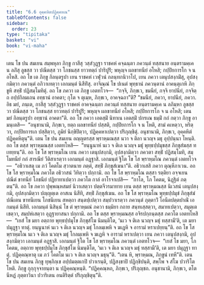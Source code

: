 ```yaml
---
title: "6.6 อุคฺคหิตปฏิคฺคหณ"
tableOfContents: false
sidebar:
  order: 23
type: "tipitaka"
basket: "vi"
book: "vi-maha"
---
```



<DynamicBreadcrumb />

<Division number="275" book="vi-maha">

<Paragraph number="1255" book="vi-maha">
เตน โข ปน สมเยน สมฺพหุลา ภิกฺขู กาสีสุ วสฺสํวุฏฺฐา ราชคหํ คจฺฉนฺตา ภควนฺตํ ทสฺสนาย อนฺตรามคฺเค น ลภิํสุ ลูขสฺส วา ปณีตสฺส วา โภชนสฺส ยาวทตฺถํ ปาริปูริํ; พหุญฺจ ผลขาทนียํ อโหสิ; กปฺปิยการโก จ น อโหสิ. อถ โข เต ภิกฺขู กิลนฺตรูปา เยน ราชคหํ เวฬุวนํ กลนฺทกนิวาโป, เยน ภควา เตนุปสงฺกมิํสุ, อุปสงฺกมิตฺวา ภควนฺตํ อภิวาเทตฺวา เอกมนฺตํ นิสีทิํสุ. อาจิณฺณํ โข ปเนตํ พุทฺธานํ ภควนฺตานํ อาคนฺตุเกหิ ภิกฺขูหิ สทฺธิํ ปฏิสมฺโมทิตุํ. อถ โข ภควา เต ภิกฺขู เอตทโวจ—  “กจฺจิ, ภิกฺขเว, ขมนียํ, กจฺจิ ยาปนียํ, กจฺจิตฺถ อปฺปกิลมเถน อทฺธานํ อาคตา; กุโต จ ตุเมฺห, ภิกฺขเว, อาคจฺฉถา”ติ? “ขมนียํ, ภควา, ยาปนียํ, ภควา. อิธ มยํ, ภนฺเต, กาสีสุ วสฺสํวุฏฺฐา ราชคหํ อาคจฺฉนฺตา ภควนฺตํ ทสฺสนาย อนฺตรามคฺเค น ลภิมฺหา ลูขสฺส วา ปณีตสฺส วา โภชนสฺส ยาวทตฺถํ ปาริปูริํ; พหุญฺจ ผลขาทนียํ อโหสิ; กปฺปิยการโก จ น อโหสิ; เตน มยํ กิลนฺตรูปา อทฺธานํ อาคตา”ติ. อถ โข ภควา เอตสฺมิํ นิทาเน เอตสฺมิํ ปกรเณ ธมฺมิํ กถํ กตฺวา ภิกฺขู อามนฺเตสิ—  “อนุชานามิ, ภิกฺขเว, ยตฺถ ผลขาทนียํ ปสฺสติ, กปฺปิยการโก จ น โหติ, สามํ คเหตฺวา, หริตฺวา, กปฺปิยการเก ปสฺสิตฺวา, ภูมิยํ นิกฺขิปิตฺวา, ปฏิคฺคหาเปตฺวา ปริภุญฺชิตุํ. อนุชานามิ, ภิกฺขเว, อุคฺคหิตํ ปฏิคฺคหิตุนฺ”ติ.
</Paragraph>

</Division>
<Division number="276" book="vi-maha">

<Paragraph number="1256" book="vi-maha">
เตน โข ปน สมเยน อญฺญตรสฺส พฺราหฺมณสฺส นวา จ ติลา นวญฺจ มธุ อุปฺปนฺนา โหนฺติ. อถ โข ตสฺส พฺราหฺมณสฺส เอตทโหสิ—  “ยนฺนูนาหํ นเว จ ติเล นวญฺจ มธุํ พุทฺธปฺปมุขสฺส ภิกฺขุสํฆสฺส ทเทยฺยนฺ”ติ. อถ โข โส พฺราหฺมโณ เยน ภควา เตนุปสงฺกมิ, อุปสงฺกมิตฺวา ภควตา สทฺธิํ ปฏิสมฺโมทิ, สมฺโมทนียํ กถํ สารณียํ วีติสาเรตฺวา เอกมนฺตํ อฏฺฐาสิ. เอกมนฺตํ ฐิโต โข โส พฺราหฺมโณ ภควนฺตํ เอตทโวจ—  “อธิวาเสตุ เม ภวํ โคตโม สฺวาตนาย ภตฺตํ, สทฺธิํ ภิกฺขุสํเฆนา”ติ. อธิวาเสสิ ภควา ตุณฺหีภาเวน. อถ โข โส พฺราหฺมโณ ภควโต อธิวาสนํ วิทิตฺวา ปกฺกามิ. อถ โข โส พฺราหฺมโณ ตสฺสา รตฺติยา อจฺจเยน ปณีตํ ขาทนียํ โภชนียํ ปฏิยาทาเปตฺวา ภควโต กาลํ อาโรจาเปสิ—  “กาโล, โภ โคตม, นิฏฺฐิตํ ภตฺตนฺ”ติ.
</Paragraph>

<Paragraph number="1257" book="vi-maha">
อถ โข ภควา ปุพฺพณฺหสมยํ นิวาเสตฺวา ปตฺตจีวรมาทาย เยน ตสฺส พฺราหฺมณสฺส นิเวสนํ เตนุปสงฺกมิ, อุปสงฺกมิตฺวา ปญฺญตฺเต อาสเน นิสีทิ, สทฺธิํ ภิกฺขุสํเฆน. อถ โข โส พฺราหฺมโณ พุทฺธปฺปมุขํ ภิกฺขุสํฆํ ปณีเตน ขาทนีเยน โภชนีเยน สหตฺถา สนฺตปฺเปตฺวา สมฺปวาเรตฺวา ภควนฺตํ ภุตฺตาวิํ โอนีตปตฺตปาณิํ เอกมนฺตํ นิสีทิ. เอกมนฺตํ นิสินฺนํ โข ตํ พฺราหฺมณํ ภควา ธมฺมิยา กถาย สนฺทเสฺสตฺวา, สมาทเปตฺวา, สมุตฺเตเชตฺวา, สมฺปหํเสตฺวา อุฏฺฐายาสนา ปกฺกามิ.
</Paragraph>

<Paragraph number="1258" book="vi-maha">
อถ โข ตสฺส พฺราหฺมณสฺส อจิรปกฺกนฺตสฺส ภควโต เอตทโหสิ—  “เยสํ โข มยา อตฺถาย พุทฺธปฺปมุโข ภิกฺขุสํโฆ นิมนฺติโต, ‘นเว จ ติเล นวญฺจ มธุํ ทสฺสามี’ติ, เต มยา ปมุฏฺฐา ทาตุํ. ยนฺนูนาหํ นเว จ ติเล นวญฺจ มธุํ โกลมฺเพหิ จ ฆเฏหิ จ อารามํ หราเปยฺยนฺ”ติ. อถ โข โส พฺราหฺมโณ นเว จ ติเล นวญฺจ มธุํ โกลมฺเพหิ จ ฆเฏหิ จ อารามํ หราเปตฺวา เยน ภควา เตนุปสงฺกมิ, อุปสงฺกมิตฺวา เอกมนฺตํ อฏฺฐาสิ. เอกมนฺตํ ฐิโต โข โส พฺราหฺมโณ ภควนฺตํ เอตทโวจ—  “เยสํ โข มยา, โภ โคตม, อตฺถาย พุทฺธปฺปมุโข ภิกฺขุสํโฆ นิมนฺติโต, ‘นเว จ ติเล นวญฺจ มธุํ ทสฺสามี’ติ, เต มยา ปมุฏฺฐา ทาตุํ. ปฏิคฺคณฺหาตุ เม ภวํ โคตโม นเว จ ติเล นวญฺจ มธุนฺ”ติ. “เตน หิ, พฺราหฺมณ, ภิกฺขูนํ เทหี”ติ.
</Paragraph>

<Paragraph number="1259" book="vi-maha">
เตน โข ปน สมเยน ภิกฺขู ทุพฺภิกฺเข อปฺปมตฺตเกปิ ปวาเรนฺติ, ปฏิสงฺขาปิ ปฏิกฺขิปนฺติ, สพฺโพ จ สํโฆ ปวาริโต โหติ. ภิกฺขู กุกฺกุจฺจายนฺตา น ปฏิคฺคณฺหนฺติ. “ปฏิคฺคณฺหถ, ภิกฺขเว, ปริภุญฺชถ. อนุชานามิ, ภิกฺขเว, ตโต นีหฏํ ภุตฺตาวินา ปวาริเตน อนติริตฺตํ ปริภุญฺชิตุนฺ”ติ.
</Paragraph>
</Division>